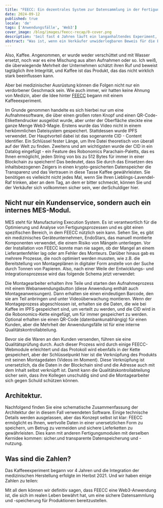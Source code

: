 ```yaml
---
title: "FEECC: Ein dezentrales System zur Datensammlung in der Fertigung"
date: 2024-09-12
published: true
locale: 'de'
tags: ['Anwendungsfälle', 'Web3']
cover_image: /blog/images/feecc-recap/0-cover.png
description: 'Seit fast 4 Jahren läuft ein langanhaltendes Experiment, um Robonomics-Technologien auf ein reales Produktionsgeschäft anzuwenden. Hier ist eine kurze Zusammenfassung.'
abstract: "Was ist, wenn ein Verkäufer unwiderlegbaren Beweis für die Echtheit Ihres.. Cappuccinos liefern kann? Und was ist, wenn es nicht eine Tasse Kaffee ist, sondern eher eine große Lieferkette für einen Automobilhersteller. Oder noch verantwortungsbewusster, ein Medizinausrüstungsunternehmen? Pavel Tarasov [PaTara]"
---
```


Also, Kaffee. Angenommen, er wurde weder verschüttet und mit Wasser ersetzt, noch war es eine Mischung aus alten Aufnahmen oder so.
Ich weiß, die überwiegende Mehrheit der Unternehmen schätzt ihren Ruf und beweist tagtäglich ihre Integrität, und Kaffee ist das Produkt, das das nicht wirklich stark beeinflussen kann.

Aber bei medizinischer Ausrüstung können die Folgen nicht nur ein verdorbener Geschmack sein. Wie auch immer, wir hatten keine Ahnung von Medizin, aber die Idee hinter [FEECC](https://multi-agent.io/projects/feecc/) begann mit einem Kaffeeexperiment.

<RbImage zoom src="/blog/images/feecc-recap/1-coffee.png" alt="Kaffee-Schema" />

Im Grunde genommen handelte es sich hierbei nur um eine Aufnahmesoftware, die über einen großen roten Knopf und einen QR-Code-Etikettendrucker ausgelöst wurde, aber unter der Oberfläche steckte eine ganze Menge Web3-Magie.
Erstens wurde das Video nicht in einem herkömmlichen Dateisystem gespeichert. Stattdessen wurde IPFS verwendet. Der Hauptvorteil dabei ist das sogenannte CID - Content Identifier. Ein Schlüssel fester Länge, um Ihre Datei theoretisch von überall auf der Welt zu finden.
Zweitens und am wichtigsten wurde der CID in ein Datalog eingefügt - ein Feature des Robonomics Parachain-Paletts, das es Ihnen ermöglicht, jeden String von bis zu 512 Bytes für immer in einer Blockchain zu speichern! Das bedeutet, dass Sie durch das Einsetzen des inhaltsbezogenen Zeigers in einen krypto-gesicherten Datenspeicher die Transparenz und das Vertrauen in diese Tasse Kaffee gewährleisten. Sie benötigen es vielleicht nicht jedes Mal, wenn Sie Ihren Lieblings-Lavendel-Raf trinken, aber an dem Tag, an dem er bitter schmeckt, können Sie und der Verkäufer sich vollkommen sicher sein, wer derSchuldiger hier.

## Nicht nur ein Kundenservice, sondern auch ein internes MES-Modul.

MES steht für Manufacturing Execution System. Es ist verantwortlich für die Optimierung und Analyse von Fertigungsprozessen 
und es gibt einen spezifischen Bereich, in dem FEECC nützlich sein kann. Sehen Sie, es gibt ein medizinisches Geräteunternehmen, EndoStars, 
das manuell montierte Komponenten verwendet, die einem Risiko von Mängeln unterliegen. Vor der Installation von FEECC 
konnte man nie sagen, ob der Mangel an einem Lieferantenfehler lag oder am Fehler des Monteurs. Darüber hinaus gab es mehrere 
Prozesse, die noch optimiert werden mussten, wie z.B. die Bereitstellung von Montageplänen in digitaler Form anstelle von 
der Suche durch Tonnen von Papieren. Also, nach einer Weile der Entwicklungs- und Integrationsprozesse wird das folgende Schema jetzt verwendet:

<RbImage zoom src="/blog/images/feecc-recap/2-assembly.png" alt="Montage" />

Die Montagearbeiter erhalten ihre Teile und starten den Aufnahmeprozess mit einem Webanwendungsbutton (diese Anwendung enthält auch 
Montageanweisungen). Dann erhalten sie einen eindeutigen Barcode, den sie am Teil anbringen und unter Videoüberwachung montieren. 
Wenn der Montageprozess abgeschlossen ist, erhalten sie die Daten, die wie bei Kaffee im IPFS gespeichert sind, um verteilt zu werden, 
und die CID wird in die Robonomics-Kette eingefügt, um für immer gespeichert zu werden. Optional erhalten sie einen QR-Code 
(datenbankunabhängig) für einen Kunden, aber die Mehrheit der Anwendungsfälle ist für eine interne Qualitätskontrollabteilung.

Bevor sie die Waren an den Kunden versenden, führen sie eine Qualitätsprüfung durch. Auch dieser Prozess wird durch einige 
FEECC-Webmodule erleichtert und das Protokoll wird ebenfalls in der Kette gespeichert, aber der Schlüsselpunkt hier ist die Verknüpfung des Produkts 
mit seinen Montagedaten (Videos im Moment). Diese Verknüpfung ist unersetzlich, da die Daten in der Blockchain sind und die 
Adresse auch mit dem Inhalt selbst verknüpft ist. Damit kann die Qualitätskontrollabteilung sicher sein, dass ihre Kollegen unschuldig sind 
und die Montagearbeiter sich gegen Schuld schützen können.

<RbImage zoom src="/blog/images/feecc-recap/3-qcd.png" alt="QCD" />

## Architektur.
Nachfolgend finden Sie eine schematische Zusammenfassung der Architektur der in diesem Fall verwendeten Software. Einige technische Details werden 
ausgelassen, aber das Konzept selbst ist klar: FEECC ermöglicht es Ihnen, wertvolle Daten in einer unersetzlichen Form zu speichern, um Betrug zu vermeiden und 
sichere Lieferketten zu gewährleisten. Dies kann mit anderen Fertigungsmodulen mit derselben Kernidee kommen: sicher.und
transparente Datenspeicherung und -nutzung.

<RbImage zoom src="/blog/images/feecc-recap/4-architecture.png" alt="Architektur" />

## Was sind die Zahlen?

Das Kaffeeexperiment begann vor 4 Jahren und die Integration der medizinischen Herstellung erfolgte im Herbst 2021. Und wir haben einige Zahlen zu teilen:

<RbImage zoom src="/blog/images/feecc-recap/5-numbers.png" alt="Zahlen" />

Mit all dem können wir definitiv sagen, dass FEECC eine Web3-Anwendung ist, die sich im realen Leben bewährt hat, um eine sichere Datensammlung und -speicherung für Produktionen bereitzustellen.